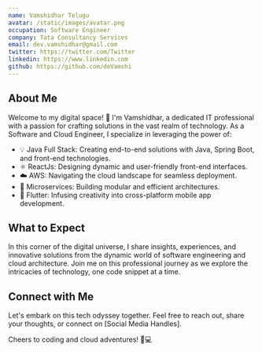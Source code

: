 ```yaml
---
name: Vamshidhar Telugu
avatar: /static/images/avatar.png
occupation: Software Engineer
company: Tata Consultancy Services
email: dev.vamshidhar@gmail.com
twitter: https://twitter.com/Twitter
linkedin: https://www.linkedin.com
github: https://github.com/deVamshi
---
```


## About Me

Welcome to my digital space! 👋 I'm Vamshidhar, a dedicated IT professional with a passion for crafting solutions in the vast realm of technology. As a Software and Cloud Engineer, I specialize in leveraging the power of:

- 💡 Java Full Stack: Creating end-to-end solutions with Java, Spring Boot, and front-end technologies.
- ⚛️ ReactJs: Designing dynamic and user-friendly front-end interfaces.
- ☁️ AWS: Navigating the cloud landscape for seamless deployment.
- 🚀 Microservices: Building modular and efficient architectures.
- 📱 Flutter: Infusing creativity into cross-platform mobile app development.

## What to Expect

In this corner of the digital universe, I share insights, experiences, and innovative solutions from the dynamic world of software engineering and cloud architecture. Join me on this professional journey as we explore the intricacies of technology, one code snippet at a time.

## Connect with Me

Let's embark on this tech odyssey together. Feel free to reach out, share your thoughts, or connect on [Social Media Handles].

Cheers to coding and cloud adventures! 🚀💻
